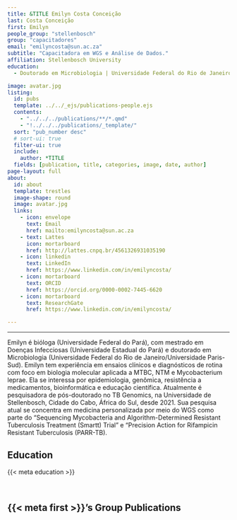 ```yaml
---
title: &TITLE Emilyn Costa Conceição
last: Costa Conceição
first: Emilyn
people_group: "stellenbosch"
group: "capacitadores"
email: "emilyncosta@sun.ac.za"
subtitle: "Capacitadora em WGS e Análise de Dados."
affiliation: Stellenbosch University
education:
  - Doutorado em Microbiologia | Universidade Federal do Rio de Janeiro e Universidade Paris-Sud <br> Mestrado em Doenças Infecciosas | Universidade Estadual do Pará) <br> Graduada em Bióloga | Universidade Federal do Pará

image: avatar.jpg
listing:
  id: pubs
  template: ../../_ejs/publications-people.ejs
  contents:
    - "../../../publications/**/*.qmd"
    - "!../../../publications/_template/"
  sort: "pub_number desc"
  # sort-ui: true
  filter-ui: true
  include:
    author: *TITLE
  fields: [publication, title, categories, image, date, author]
page-layout: full
about:
  id: about
  template: trestles
  image-shape: round
  image: avatar.jpg
  links:
    - icon: envelope
      text: Email
      href: mailto:emilyncosta@sun.ac.za
    - text: Lattes
      icon: mortarboard
      href: http://lattes.cnpq.br/4561326931035190
    - icon: linkedin
      text: LinkedIn
      href: https://www.linkedin.com/in/emilyncosta/
    - icon: mortarboard
      text: ORCID
      href: https://orcid.org/0000-0002-7445-6620
    - icon: mortarboard
      text: ResearchGate
      href: https://www.linkedin.com/in/emilyncosta/

---
```


<hr>


:::{#about}

Emilyn é bióloga (Universidade Federal do Pará), com mestrado em Doenças Infecciosas (Universidade Estadual do Pará) e doutorado em Microbiologia (Universidade Federal do Rio de Janeiro/Universidade Paris-Sud). Emilyn tem experiência em ensaios clínicos e diagnósticos de rotina com foco em biologia molecular aplicada a MTBC, NTM e Mycobacterium leprae. Ela se interessa por epidemiologia, genômica, resistência a medicamentos, bioinformática e educação científica. Atualmente é pesquisadora de pós-doutorado no TB Genomics, na Universidade de Stellenbosch, Cidade do Cabo, África do Sul, desde 2021. Sua pesquisa atual se concentra em medicina personalizada por meio do WGS como parte do “Sequencing Mycobacteria and Algorithm-Determined Resistant Tuberculosis Treatment (Smartt) Trial” e “Precision Action for Rifampicin Resistant Tuberculosis (PARR-TB).

## Education
{{< meta education >}}

<br>

:::

## {{< meta first >}}'s Group Publications

:::{#pubs}
:::
